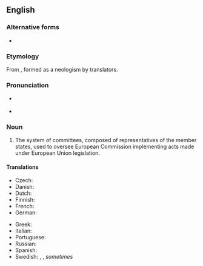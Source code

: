 ==English==

===Alternative forms===
* {{l|en|commitology}} {{qualifier|uncommon}}

===Etymology===
From {{suffix|en|committee|ology}}, formed as a neologism by {{w|European Union}} translators.

===Pronunciation===
* {{a|RP}} {{IPA|/ˌkɒm.ɪˈtɒl.ə.dʒi/|lang=en}}
* {{a|GA}} {{IPA|/ˌkɑm.ɪˈtɑl.ə.dʒi/|lang=en}}

===Noun===
{{en-noun|comitologies}}

# {{lb|en|European Union}} The system of committees, composed of representatives of the member states, used to oversee European Commission implementing acts made under European Union legislation.

====Translations====
{{trans-top|art of resolving issues by committees}}
* Czech: {{t|cs|komitologie|f}}
* Danish: {{t|da|komitologi}}
* Dutch: {{t|nl|comitologie}}
* Finnish: {{t|fi|komitologia}}
* French: {{t+|fr|comitologie|f}}
* German: {{t+|de|Komitologie|f}}
{{trans-mid}}
* Greek: {{t|el|επιτροπολογία|f}}
* Italian: {{t|it|comitologia|f}}
* Portuguese: {{t|pt|comitologia|f}}
* Russian: {{t|ru|комитоло́гия|f}}
* Spanish: {{t|es|comitología|f}}
* Swedish: {{t|sv|kommittéförfarande}}, {{t|sv|kommittésystem}}, ''sometimes'' {{t|sv|kommittébestämmelser}} {{qualifier|"kommittologi" should not be used, [http://www.regeringen.se/sb/d/2729#K say Swedish government's translators]}}
{{trans-bottom}}